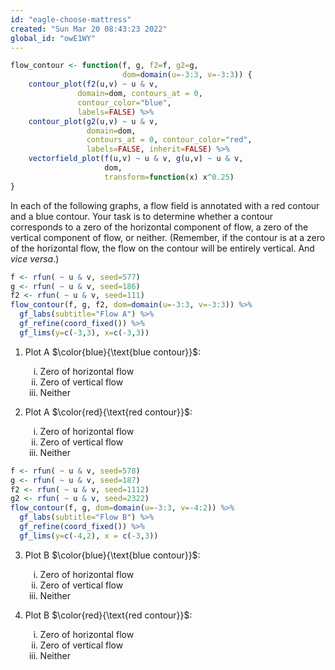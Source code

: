 ```yaml
---
id: "eagle-choose-mattress"
created: "Sun Mar 20 08:43:23 2022"
global_id: "owE1WY"
---
```




```r
flow_contour <- function(f, g, f2=f, g2=g, 
                         dom=domain(u=-3:3, v=-3:3)) {
    contour_plot(f2(u,v) ~ u & v, 
               domain=dom, contours_at = 0,
               contour_color="blue", 
               labels=FALSE) %>%
    contour_plot(g2(u,v) ~ u & v, 
                 domain=dom,
                 contours_at = 0, contour_color="red",
                 labels=FALSE, inherit=FALSE) %>%
    vectorfield_plot(f(u,v) ~ u & v, g(u,v) ~ u & v, 
                     dom, 
                     transform=function(x) x^0.25) 
}
```

In each of the following graphs, a flow field is annotated with a red contour and a blue contour. Your task is to determine whether a contour corresponds to a zero of the horizontal component of flow, a zero of the vertical component of flow, or neither. (Remember, if the contour is at a zero of the horizontal flow, the flow on the contour will be entirely vertical. And *vice versa*.)

```r
f <- rfun( ~ u & v, seed=577)
g <- rfun( ~ u & v, seed=186)
f2 <- rfun( ~ u & v, seed=111)
flow_contour(f, g, f2, dom=domain(u=-3:3, v=-3:3)) %>%
  gf_labs(subtitle="Flow A") %>%
  gf_refine(coord_fixed()) %>%
  gf_lims(y=c(-3,3), x=c(-3,3))

```
1. Plot A $\color{blue}{\text{blue contour}}$:

    i. Zero of horizontal flow
    ii. Zero of vertical flow
    iii. Neither <!-- Correct -->

2. Plot A $\color{red}{\text{red contour}}$:

    i. Zero of horizontal flow
    ii. Zero of vertical flow <!-- Correct -->
    iii. Neither

```r
f <- rfun( ~ u & v, seed=578)
g <- rfun( ~ u & v, seed=187)
f2 <- rfun( ~ u & v, seed=1112)
g2 <- rfun( ~ u & v, seed=2322)
flow_contour(f, g, dom=domain(u=-3:3, v=-4:2)) %>%
  gf_labs(subtitle="Flow B") %>%
  gf_refine(coord_fixed()) %>%
  gf_lims(y=c(-4,2), x = c(-3,3))
```

3. Plot B $\color{blue}{\text{blue contour}}$:

    i. Zero of horizontal flow
    ii. Zero of vertical flow
    iii. Neither <!-- Correct -->

4. Plot B $\color{red}{\text{red contour}}$:

    i. Zero of horizontal flow
    ii. Zero of vertical flow <!-- Correct -->
    iii. Neither
